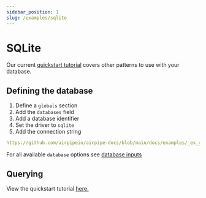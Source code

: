 ```yaml
---
sidebar_position: 1
slug: /examples/sqlite
---
```


# SQLite

Our current [quickstart tutorial](/docs/tutorial/database-to-api) covers other patterns to use with your database.

## Defining the database

1. Define a `globals` section
2. Add the `databases` field
3. Add a database identifier
4. Set the driver to `sqlite`
5. Add the connection string


```yml reference title="SQLite Basic"
https://github.com/airpipeio/airpipe-docs/blob/main/docs/examples/_ex_ymls/_databases/sqlite.yml
```

For all available `database` options see [database inputs](/docs/configuration/interfaces/actions/inputs/databases)

## Querying

View the quickstart tutorial [here.](/docs/tutorial/database-to-api-querying)